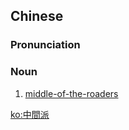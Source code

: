 ==Chinese==
{{zh-forms|s=中间派|type=21}}

===Pronunciation===
{{zh-pron
|m=zhōngjiānpài
|c=zung1 gaan1 paai3
|mn=tiong-kan-phài
|cat=n
}}

===Noun===
{{zh-noun}}

# [[middle-of-the-roader]]s

[[ko:中間派]]